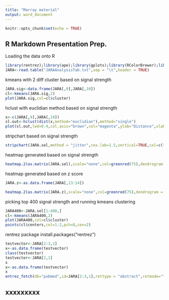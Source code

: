 ---
title: "Marray material"
output: word_document
---

```{r setup, include=FALSE}
knitr::opts_chunk$set(echo = TRUE)
```

## R Markdown Presentation Prep.

Loading the data onto R
```{r}
library(rentrez);library(ape);library(gplots);library(RColorBrewer);library(ggplot2);library(ggfortify)
JARA<-read.table("JARAAnalysisTab.txt",sep = "\t",header = TRUE)
```

kmeans with 2 diff cluster based on signal strength
```{r}
JARA.sig<-data.frame(JARA[,9],JARA[,10])
cl<-kmeans(JARA.sig,2)
plot(JARA.sig,col=cl$cluster)

```

hclust with euclidian method based on signal strength
```{r}
x<-c(JARA[,9],JARA[,10])
sl.out<-hclust(dist(x,method="euclidian"),method="single")
plot(sl.out,lwd=0.4,col.axis="brown",col="magenta",ylab="Distance",xlab="Clusters",hang=-1,main=NA,sub=NA,axes=FALSE)
```

stripchart based on signal strength
```{r}
stripchart(JARA.sel,method = "jitter",cex.lab=1.5,vertical=TRUE,col=c("red","darkgreen"),xlab=NA,ylab="Signal Strength")

```

heatmap generated based on signal strength
```{r}
heatmap.2(as.matrix(JARA.sel),scale="none",col=greenred(75),dendrogram = "row",key=TRUE,symkey = FALSE,density.info = "none",trace="none",cexRow=0.1,cexCol = 0.5)
```



heatmap generated based on z score
```{r}
JARA.z<-as.data.frame(JARA[,13:14])

heatmap.2(as.matrix(JARA.z),scale="none",col=greenred(75),dendrogram = "none",key=TRUE,symkey = FALSE,density.info = "none",trace="none",cexRow=0.1,cexCol = 0.5)
```

picking top 400 signal strength and running kmeans clustering
```{r}
JARA400<-JARA.sel[1:400,]
cl<-kmeans(JARA400,2)
plot(JARA400,col=cl$cluster)
points(cl$centers,col=1:2,pch=8,cex=2)

```


rentrez package
install.packages("rentrez")
```{r}
testvector<-JARA[2:3,1]
x<-as.data.frame(testvector)
class(testvector)
testvector<-JARA[2,1]
x
x<-as.data.frame(testvector)
x
entrez_fetch(db="pubmed",id=JARA[2:3,1],rettype = "abstract",retmode="")

```

## xxxxxxxxx



```{r}


```
